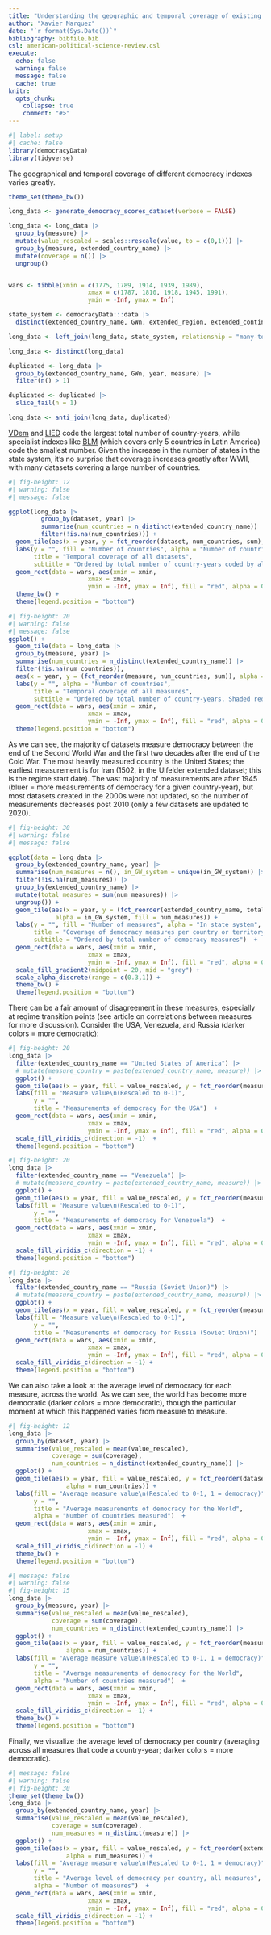 ```yaml
---
title: "Understanding the geographic and temporal coverage of existing democracy indexes"
author: "Xavier Marquez"
date: "`r format(Sys.Date())`"
bibliography: bibfile.bib
csl: american-political-science-review.csl
execute:
  echo: false
  warning: false
  message: false
  cache: true
knitr:
  opts_chunk:
    collapse: true
    comment: "#>"
---
```


```r
#| label: setup
#| cache: false
library(democracyData)
library(tidyverse)

```

The geographical and temporal coverage of different democracy indexes varies greatly.

```r

theme_set(theme_bw())

long_data <- generate_democracy_scores_dataset(verbose = FALSE)

long_data <- long_data |>
  group_by(measure) |>
  mutate(value_rescaled = scales::rescale(value, to = c(0,1))) |>
  group_by(measure, extended_country_name) |>
  mutate(coverage = n()) |>
  ungroup() 


wars <- tibble(xmin = c(1775, 1789, 1914, 1939, 1989), 
                      xmax = c(1787, 1810, 1918, 1945, 1991),
                      ymin = -Inf, ymax = Inf)

state_system <- democracyData:::data |> 
  distinct(extended_country_name, GWn, extended_region, extended_continent) 

long_data <- left_join(long_data, state_system, relationship = "many-to-many")

long_data <- distinct(long_data)

duplicated <- long_data |> 
  group_by(extended_country_name, GWn, year, measure) |> 
  filter(n() > 1)

duplicated <- duplicated |>
  slice_tail(n = 1)

long_data <- anti_join(long_data, duplicated)
```

[VDem](../../reference/vdem_simple.html) and [LIED](../../reference/LIED.html) code the largest total number of country-years, while specialist indexes like [BLM](../../reference/blm.html) (which covers only 5 countries in Latin America) code the smallest number. Given the increase in the number of states in the state system, it's no surprise that coverage increases greatly after WWII, with many datasets covering a large number of countries. 

```r
#| fig-height: 12
#| warning: false
#| message: false

ggplot(long_data |>
         group_by(dataset, year) |>
         summarise(num_countries = n_distinct(extended_country_name)) |>
         filter(!is.na(num_countries))) +
  geom_tile(aes(x = year, y = fct_reorder(dataset, num_countries, sum), alpha = num_countries)) +
  labs(y = "", fill = "Number of countries", alpha = "Number of countries",
       title = "Temporal coverage of all datasets", 
       subtitle = "Ordered by total number of country-years coded by all measures in dataset. \nSome datasets offer more than one measure of democracy. \nShaded red areas indicate the American and French revolutions, \nthe First World War, the Second World War, and the end of the Cold War") +
  geom_rect(data = wars, aes(xmin = xmin, 
                      xmax = xmax,
                      ymin = -Inf, ymax = Inf), fill = "red", alpha = 0.3) +
  theme_bw() +
  theme(legend.position = "bottom")

```

```r
#| fig-height: 20
#| warning: false
#| message: false
ggplot() +
  geom_tile(data = long_data |>
  group_by(measure, year) |>
  summarise(num_countries = n_distinct(extended_country_name)) |>
  filter(!is.na(num_countries)),
  aes(x = year, y = (fct_reorder(measure, num_countries, sum)), alpha = num_countries)) +
  labs(y = "", alpha = "Number of countries",
       title = "Temporal coverage of all measures", 
       subtitle = "Ordered by total number of country-years. Shaded red areas indicate \nthe American and French revolutions, the First World War, \nthe Second World War, and the end of the Cold War") +
  geom_rect(data = wars, aes(xmin = xmin, 
                      xmax = xmax,
                      ymin = -Inf, ymax = Inf), fill = "red", alpha = 0.3) +
  theme(legend.position = "bottom")

```

As we can see, the majority of datasets measure democracy between the end of the Second World War and the first two decades after the end of the Cold War. The most heavily measured country is the United States; the earliest measurement is for Iran (1502, in the Ulfelder extended dataset; this is the regime start date). The vast majority of measurements are after 1945 (bluer = more measurements of democracy for a given country-year), but most datasets created in the 2000s were not updated, so the number of measurements decreases post 2010 (only a few datasets are updated to 2020).

```r
#| fig-height: 30
#| warning: false
#| message: false

ggplot(data = long_data |>
  group_by(extended_country_name, year) |>
  summarise(num_measures = n(), in_GW_system = unique(in_GW_system)) |>
  filter(!is.na(num_measures)) |> 
  group_by(extended_country_name) |> 
  mutate(total_measures = sum(num_measures)) |>
  ungroup()) +
  geom_tile(aes(x = year, y = (fct_reorder(extended_country_name, total_measures, mean)), 
             alpha = in_GW_system, fill = num_measures)) +
  labs(y = "", fill = "Number of measures", alpha = "In state system",
       title = "Coverage of democracy measures per country or territory",
       subtitle = "Ordered by total number of democracy measures")  +
  geom_rect(data = wars, aes(xmin = xmin, 
                      xmax = xmax,
                      ymin = -Inf, ymax = Inf), fill = "red", alpha = 0.3) +
  scale_fill_gradient2(midpoint = 20, mid = "grey") +
  scale_alpha_discrete(range = c(0.3,1)) +
  theme_bw() +
  theme(legend.position = "bottom") 

```

There can be a fair amount of disagreement in these measures, especially at regime transition points (see article on correlations between measures for more discussion). Consider the USA, Venezuela, and Russia (darker colors = more democratic):

```r
#| fig-height: 20
long_data |>
  filter(extended_country_name == "United States of America") |>
  # mutate(measure_country = paste(extended_country_name, measure)) |>
  ggplot() +
  geom_tile(aes(x = year, fill = value_rescaled, y = fct_reorder(measure, coverage))) +
  labs(fill = "Measure value\n(Rescaled to 0-1)",
       y = "",
       title = "Measurements of democracy for the USA")  +
  geom_rect(data = wars, aes(xmin = xmin, 
                      xmax = xmax,
                      ymin = -Inf, ymax = Inf), fill = "red", alpha = 0.3) +
  scale_fill_viridis_c(direction = -1)  +
  theme(legend.position = "bottom")
```

```r
#| fig-height: 20
long_data |>
  filter(extended_country_name == "Venezuela") |>
  # mutate(measure_country = paste(extended_country_name, measure)) |>
  ggplot() +
  geom_tile(aes(x = year, fill = value_rescaled, y = fct_reorder(measure, coverage))) +
  labs(fill = "Measure value\n(Rescaled to 0-1)",
       y = "",
       title = "Measurements of democracy for Venezuela")  +
  geom_rect(data = wars, aes(xmin = xmin, 
                      xmax = xmax,
                      ymin = -Inf, ymax = Inf), fill = "red", alpha = 0.3) +
  scale_fill_viridis_c(direction = -1) +
  theme(legend.position = "bottom")
```

```r
#| fig-height: 20
long_data |>
  filter(extended_country_name == "Russia (Soviet Union)") |>
  # mutate(measure_country = paste(extended_country_name, measure)) |>
  ggplot() +
  geom_tile(aes(x = year, fill = value_rescaled, y = fct_reorder(measure, coverage))) +
  labs(fill = "Measure value\n(Rescaled to 0-1)",
       y = "",
       title = "Measurements of democracy for Russia (Soviet Union)")  +
  geom_rect(data = wars, aes(xmin = xmin, 
                      xmax = xmax,
                      ymin = -Inf, ymax = Inf), fill = "red", alpha = 0.3) +
  scale_fill_viridis_c(direction = -1) +
  theme(legend.position = "bottom")
```

We can also take a look at the average level of democracy for each measure, across the world. As we can see, the world has become more democratic (darker colors = more democratic), though the particular moment at which this happened varies from measure to measure.

```r
#| fig-height: 12
long_data |>
  group_by(dataset, year) |>
  summarise(value_rescaled = mean(value_rescaled),
            coverage = sum(coverage),
            num_countries = n_distinct(extended_country_name)) |>
  ggplot() +
  geom_tile(aes(x = year, fill = value_rescaled, y = fct_reorder(dataset, coverage),
                alpha = num_countries)) +
  labs(fill = "Average measure value\n(Rescaled to 0-1, 1 = democracy)",
       y = "",
       title = "Average measurements of democracy for the World",
       alpha = "Number of countries measured")  +
  geom_rect(data = wars, aes(xmin = xmin, 
                      xmax = xmax,
                      ymin = -Inf, ymax = Inf), fill = "red", alpha = 0.3) +
  scale_fill_viridis_c(direction = -1) +
  theme_bw() +
  theme(legend.position = "bottom") 

```

```r
#| message: false
#| warning: false
#| fig-height: 15
long_data |>
  group_by(measure, year) |>
  summarise(value_rescaled = mean(value_rescaled),
            coverage = sum(coverage),
            num_countries = n_distinct(extended_country_name)) |>
  ggplot() +
  geom_tile(aes(x = year, fill = value_rescaled, y = fct_reorder(measure, coverage),
                alpha = num_countries)) +
  labs(fill = "Average measure value\n(Rescaled to 0-1, 1 = democracy)",
       y = "",
       title = "Average measurements of democracy for the World",
       alpha = "Number of countries measured")  +
  geom_rect(data = wars, aes(xmin = xmin, 
                      xmax = xmax,
                      ymin = -Inf, ymax = Inf), fill = "red", alpha = 0.3) +
  scale_fill_viridis_c(direction = -1) +
  theme_bw() +
  theme(legend.position = "bottom")

```

Finally, we visualize the average level of democracy per country (averaging across all measures that code a country-year; darker colors = more democratic).

```r
#| message: false
#| warning: false
#| fig-height: 30
theme_set(theme_bw())
long_data |>
  group_by(extended_country_name, year) |>
  summarise(value_rescaled = mean(value_rescaled),
            coverage = sum(coverage),
            num_measures = n_distinct(measure)) |>
  ggplot() +
  geom_tile(aes(x = year, fill = value_rescaled, y = fct_reorder(extended_country_name, coverage),
                alpha = num_measures)) +
  labs(fill = "Average measure value\n(Rescaled to 0-1, 1 = democracy)",
       y = "",
       title = "Average level of democracy per country, all measures",
       alpha = "Number of measures")  +
  geom_rect(data = wars, aes(xmin = xmin, 
                      xmax = xmax,
                      ymin = -Inf, ymax = Inf), fill = "red", alpha = 0.3) +
  scale_fill_viridis_c(direction = -1) +
  theme(legend.position = "bottom") 

```


